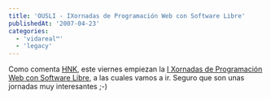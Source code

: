 ```yaml
---
title: 'OUSLI - IXornadas de Programación Web con Software Libre'
publishedAt: '2007-04-23'
categories:
  - 'vidareal™'
  - 'legacy'
---
```


Como comenta [HNK](http://www.hnkweb.com/), este viernes empiezan la [I Xornadas de Programación Web con Software Libre](https://encontros.ousli.org/index.php), a las cuales vamos a ir. Seguro que son unas jornadas muy interesantes ;-)
